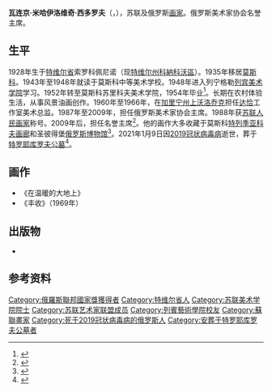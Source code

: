 {{人物信息框
| 姓名     = 瓦连京·西多罗夫
| 性别     = 男
| 出生日期 = {{Birth date|1928|5|5}}
| 出生地点 = {{URS}}[[特维尔省|特维尔省]]索罗科佩尼诺
| 逝世日期 = {{Dda|2021|1|9|1928|5|5}}
| 逝世地点 = {{RUS}}[[莫斯科|莫斯科]]
| 母校     = [[列宾美术学院|列宾美术学院]]
| 国籍     = {{RUS}}
| 职业     = [[画家|画家]]
| 头衔     = [[苏联人民画家|苏联人民画家]]
| 获奖     = {{{!}} style="background: transparent"
{{!}} {{三级祖国功勋勋章}}{{!!}} {{四级祖国功勋勋章}}
{{!}}}
{{{!}} style="background: transparent"
{{!}} {{荣誉勋章 (俄罗斯联邦)}}
{{!}}}
{{{!}} style="background: transparent"
{{!}} {{苏联人民画家}}{{!!}}{{苏俄功勋画家}}{{!!}}{{苏联国家奖}}
{{!}}}
}}
'''瓦连京·米哈伊洛维奇·西多罗夫'''（{{lang-ru|Валентин Михайлович Сидоров}}，{{bd|1928年|5月5日|2021年|1月9日|catIdx=Sidorov}}），苏联及俄罗斯[[画家|画家]]。俄罗斯美术家协会名誉主席。

==生平==
1928年生于[[特维尔省|特维尔省]]索罗科佩尼诺（现[[特维尔州|特维尔州]][[科納科沃區|科納科沃區]]）。1935年移居[[莫斯科|莫斯科]]。1943年至1948年就读于莫斯科中等美术学校。1948年进入列宁格勒[[列宾美术学院|列宾美术学院]]学习。1952年转至莫斯科苏里科夫美术学院，1954年毕业<ref>{{cite journal |author1=秦嗣英 |title=走心的艺术——西多罗夫油画风景赏析 |journal=艺术研究 |date=2015 |issue=2 |pages=112 |issn=1673-0321}}</ref>。长期在农村体验生活，从事风景油画创作。1960年至1966年，在[[加里宁州|加里宁州]][[上沃洛乔克|上沃洛乔克]]担任[[达恰|达恰]]工作室美术总监。1987年至2009年，担任俄罗斯美术家协会主席。1988年获[[苏联人民画家|苏联人民画家]]称号。2009年后，担任名誉主席<ref>{{cite web |title=Сидоров, Валентин Михайлович |url=https://tass.ru/encyclopedia/person/sidorov-valentin-mihaylovich |work=ТАСС |language=ru |access-date=2021-01-15 |archive-date=2021-01-21 |archive-url=https://web.archive.org/web/20210121014811/https://tass.ru/encyclopedia/person/sidorov-valentin-mihaylovich |dead-url=no }}</ref>。他的画作大多收藏于莫斯科[[特列季亚科夫画廊|特列季亚科夫画廊]]和圣彼得堡[[俄罗斯博物馆|俄罗斯博物馆]]<ref>{{cite web |title=Умер бывший глава Союза художников России Валентин Сидоров |url=https://lenta.ru/news/2021/01/09/sidorov/ |publisher=[[lenta.ru|lenta.ru]] |language=ru |date=2021-01-09 |access-date=2021-01-15 |archive-date=2021-01-18 |archive-url=https://web.archive.org/web/20210118084357/https://lenta.ru/news/2021/01/09/sidorov/ |dead-url=no }}</ref>。2021年1月9日因[[2019冠状病毒病|2019冠状病毒病]]逝世，葬于[[特罗耶库罗夫公墓|特罗耶库罗夫公墓]]<ref>{{cite web |title=Художника Валентина Сидорова похоронили на Троекуровском кладбище |url=https://tass.ru/obschestvo/10451879 |publisher=[[俄通社-塔斯社|ТАСС]] |language=ru |date=2021-01-13 |access-date=2021-01-15 |archive-date=2021-01-15 |archive-url=https://web.archive.org/web/20210115085403/https://tass.ru/obschestvo/10451879 |dead-url=no }}</ref>。
==画作==
*《在温暖的大地上》
*《丰收》（1969年）
==出版物==
*{{cite book |author=西多罗夫 |translator=郭晓宾 |title=当代世界艺术大师·俄罗斯：西多罗夫 |date=2012 |publisher=[[山西人民出版社|山西人民出版社]] |isbn=9787203075837}}
==参考资料==
{{reflist}}

{{Authority control}}
{{DEFAULTSORT:Sidorov, Valentin}}
[[Category:俄羅斯聯邦國家獎獲得者|Category:俄羅斯聯邦國家獎獲得者]]
[[Category:特维尔省人|Category:特维尔省人]]
[[Category:苏联美术学院院士|Category:苏联美术学院院士]]
[[Category:苏联艺术家联盟成员|Category:苏联艺术家联盟成员]]
[[Category:列賓藝術學院校友|Category:列賓藝術學院校友]]
[[Category:蘇聯畫家|Category:蘇聯畫家]]
[[Category:死于2019冠状病毒病的俄罗斯人|Category:死于2019冠状病毒病的俄罗斯人]]
[[Category:安葬于特罗耶库罗夫公墓者|Category:安葬于特罗耶库罗夫公墓者]]